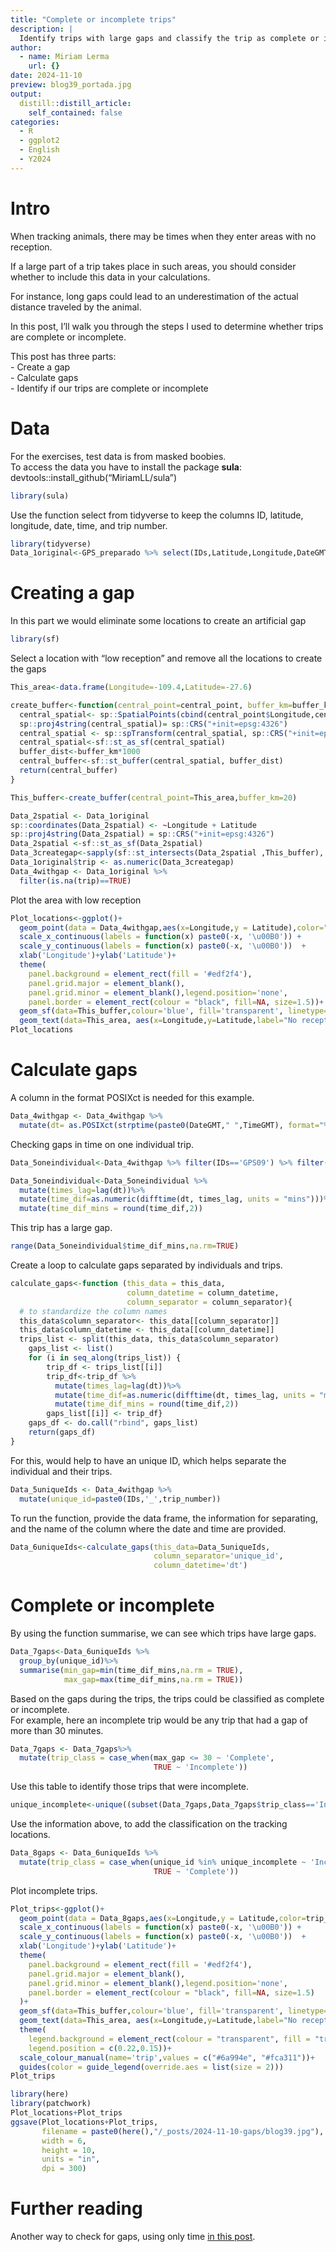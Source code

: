 ```yaml
---
title: "Complete or incomplete trips"
description: |
  Identify trips with large gaps and classify the trip as complete or incomplete.
author:
  - name: Miriam Lerma
    url: {}
date: 2024-11-10
preview: blog39_portada.jpg
output:
  distill::distill_article:
    self_contained: false
categories:
  - R
  - ggplot2
  - English
  - Y2024
---
```


# Intro

When tracking animals, there may be times when they enter areas with no reception.

If a large part of a trip takes place in such areas, you should consider whether to include this data in your calculations.

For instance, long gaps could lead to an underestimation of the actual distance traveled by the animal.

In this post, I'll walk you through the steps I used to determine whether trips are complete or incomplete.

This post has three parts:  
- Create a gap  
- Calculate gaps  
- Identify if our trips are complete or incomplete  

# Data 

For the exercises, test data is from masked boobies. <br>
To access the data you have to install the package **sula**: devtools::install_github("MiriamLL/sula")

```r
library(sula)
```

Use the function select from tidyverse to keep the columns ID, latitude, longitude, date, time, and trip number.

```r
library(tidyverse)
Data_1original<-GPS_preparado %>% select(IDs,Latitude,Longitude,DateGMT,TimeGMT,trip_number)
```

# Creating a gap

In this part we would eliminate some locations to create an artificial gap

```r
library(sf)
```

Select a location with "low reception" and remove all the locations to create the gaps

```r
This_area<-data.frame(Longitude=-109.4,Latitude=-27.6)

create_buffer<-function(central_point=central_point, buffer_km=buffer_km){
  central_spatial<- sp::SpatialPoints(cbind(central_point$Longitude,central_point$Latitude)) 
  sp::proj4string(central_spatial)= sp::CRS("+init=epsg:4326") 
  central_spatial <- sp::spTransform(central_spatial, sp::CRS("+init=epsg:4326"))
  central_spatial<-sf::st_as_sf(central_spatial)
  buffer_dist<-buffer_km*1000
  central_buffer<-sf::st_buffer(central_spatial, buffer_dist)
  return(central_buffer)
}

This_buffer<-create_buffer(central_point=This_area,buffer_km=20)

Data_2spatial <- Data_1original
sp::coordinates(Data_2spatial) <- ~Longitude + Latitude
sp::proj4string(Data_2spatial) = sp::CRS("+init=epsg:4326")
Data_2spatial <-sf::st_as_sf(Data_2spatial)
Data_3creategap<-sapply(sf::st_intersects(Data_2spatial ,This_buffer), function(z) if (length(z)==0) NA_integer_ else z[1])
Data_1original$trip <- as.numeric(Data_3creategap)
Data_4withgap <- Data_1original %>%
  filter(is.na(trip)==TRUE)
```

Plot the area with low reception

```r
Plot_locations<-ggplot()+
  geom_point(data = Data_4withgap,aes(x=Longitude,y = Latitude),color="#6a994e",size=0.5)+
  scale_x_continuous(labels = function(x) paste0(-x, '\u00B0')) +
  scale_y_continuous(labels = function(x) paste0(-x, '\u00B0'))  +
  xlab('Longitude')+ylab('Latitude')+
  theme(
    panel.background = element_rect(fill = '#edf2f4'),
    panel.grid.major = element_blank(),
    panel.grid.minor = element_blank(),legend.position='none',
    panel.border = element_rect(colour = "black", fill=NA, size=1.5))+
  geom_sf(data=This_buffer,colour='blue', fill='transparent', linetype='dashed')+
  geom_text(data=This_area, aes(x=Longitude,y=Latitude,label="No reception"),hjust=+0.46, vjust=0, size=3)
Plot_locations
```

# Calculate gaps

A column in the format POSIXct is needed for this example. 

```r
Data_4withgap <- Data_4withgap %>%
  mutate(dt= as.POSIXct(strptime(paste0(DateGMT," ",TimeGMT), format="%d/%m/%Y %H:%M:%S")))
```

Checking gaps in time on one individual trip.

```r
Data_5oneindividual<-Data_4withgap %>% filter(IDs=='GPS09') %>% filter(trip_number=='trip_2')
```

```r
Data_5oneindividual<-Data_5oneindividual %>%
  mutate(times_lag=lag(dt))%>%
  mutate(time_dif=as.numeric(difftime(dt, times_lag, units = "mins")))%>%
  mutate(time_dif_mins = round(time_dif,2))
```

This trip has a large gap. 

```r
range(Data_5oneindividual$time_dif_mins,na.rm=TRUE)
```

Create a loop to calculate gaps separated by individuals and trips. 

```r
calculate_gaps<-function (this_data = this_data, 
                          column_datetime = column_datetime, 
                          column_separator = column_separator){
  # to standardize the column names
  this_data$column_separator<- this_data[[column_separator]]
  this_data$column_datetime <- this_data[[column_datetime]]
  trips_list <- split(this_data, this_data$column_separator)
    gaps_list <- list()
    for (i in seq_along(trips_list)) {
        trip_df <- trips_list[[i]]
        trip_df<-trip_df %>%
          mutate(times_lag=lag(dt))%>%
          mutate(time_dif=as.numeric(difftime(dt, times_lag, units = "mins")))%>%
          mutate(time_dif_mins = round(time_dif,2))
        gaps_list[[i]] <- trip_df}
    gaps_df <- do.call("rbind", gaps_list)
    return(gaps_df)
}
```

For this, would help to have an unique ID, which helps separate the individual and their trips.

```r
Data_5uniqueIds <- Data_4withgap %>%
  mutate(unique_id=paste0(IDs,'_',trip_number))
```

To run the function, provide the data frame, the information for separating, and the name of the column where the date and time are provided. 

```r
Data_6uniqueIds<-calculate_gaps(this_data=Data_5uniqueIds,
                                column_separator='unique_id',
                                column_datetime='dt')
```

# Complete or incomplete

By using the function summarise, we can see which trips have large gaps.

```r
Data_7gaps<-Data_6uniqueIds %>%
  group_by(unique_id)%>%
  summarise(min_gap=min(time_dif_mins,na.rm = TRUE),
            max_gap=max(time_dif_mins,na.rm = TRUE))
```

Based on the gaps during the trips, the trips could be classified as complete or incomplete.   
For example, here an incomplete trip would be any trip that had a gap of more than 30 minutes.  

```r
Data_7gaps <- Data_7gaps%>%
  mutate(trip_class = case_when(max_gap <= 30 ~ 'Complete',
                                TRUE ~ 'Incomplete'))
```

Use this table to identify those trips that were incomplete. 

```r
unique_incomplete<-unique((subset(Data_7gaps,Data_7gaps$trip_class=='Incomplete')$unique_id))
```
Use the information above, to add the classification on the tracking locations. 

```r
Data_8gaps <- Data_6uniqueIds %>%
  mutate(trip_class = case_when(unique_id %in% unique_incomplete ~ 'Incomplete',
                                TRUE ~ 'Complete'))
```

Plot incomplete trips.

```r
Plot_trips<-ggplot()+
  geom_point(data = Data_8gaps,aes(x=Longitude,y = Latitude,color=trip_class),size=0.5)+
  scale_x_continuous(labels = function(x) paste0(-x, '\u00B0')) +
  scale_y_continuous(labels = function(x) paste0(-x, '\u00B0'))  +
  xlab('Longitude')+ylab('Latitude')+
  theme(
    panel.background = element_rect(fill = '#edf2f4'),
    panel.grid.major = element_blank(),
    panel.grid.minor = element_blank(),legend.position='none',
    panel.border = element_rect(colour = "black", fill=NA, size=1.5)
  )+
  geom_sf(data=This_buffer,colour='blue', fill='transparent', linetype='dashed')+
  geom_text(data=This_area, aes(x=Longitude,y=Latitude,label="No reception"),hjust=+0.46, vjust=0, size=3)+
  theme(
    legend.background = element_rect(colour = "transparent", fill = "transparent"),
    legend.position = c(0.22,0.15))+
  scale_colour_manual(name='trip',values = c("#6a994e", "#fca311"))+ 
  guides(color = guide_legend(override.aes = list(size = 2)))
Plot_trips
```


```r
library(here)
library(patchwork)
Plot_locations+Plot_trips
ggsave(Plot_locations+Plot_trips,
       filename = paste0(here(),"/_posts/2024-11-10-gaps/blog39.jpg"),
       width = 6, 
       height = 10, 
       units = "in",
       dpi = 300)
```


# Further reading

Another way to check for gaps, using only time [in this post](https://www.miriam-lerma.com/posts/2022-10-04-identify-gaps/).

